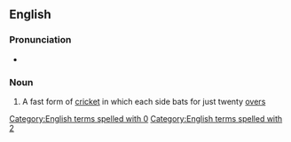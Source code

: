 ==English==

===Pronunciation===
* {{audio|en|en-au-Twenty20.ogg|Audio (AU)}}

===Noun===
{{wikipedia}}
{{en-noun|-}}

# {{lb|en|cricket}} A fast form of [[cricket]] in which each side bats for just twenty [[over]]s

[[Category:English terms spelled with 0]]
[[Category:English terms spelled with 2]]